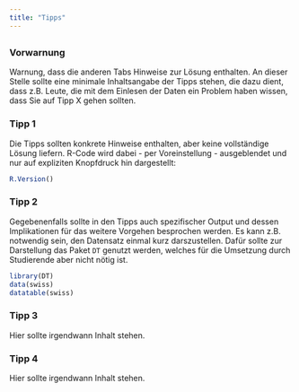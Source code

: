 ```yaml
---
title: "Tipps"
---
```

<script src="../resources/outfold.js"></script>

## {.tabset .tabset-fade .tabset-pills}

### Vorwarnung

Warnung, dass die anderen Tabs Hinweise zur Lösung enthalten. An dieser Stelle sollte eine minimale Inhaltsangabe der Tipps stehen, die dazu dient, dass z.B. Leute, die mit dem Einlesen der Daten ein Problem haben wissen, dass Sie auf Tipp X gehen sollten.


### Tipp 1

Die Tipps sollten konkrete Hinweise enthalten, aber keine vollständige Lösung liefern. R-Code wird dabei - per Voreinstellung - ausgeblendet und nur auf expliziten Knopfdruck hin dargestellt:

<div class='fold s o'>
```r
R.Version()
```
</div>

### Tipp 2

Gegebenenfalls sollte in den Tipps auch spezifischer Output und dessen Implikationen für das weitere Vorgehen besprochen werden. Es kann z.B. notwendig sein, den Datensatz einmal kurz darszustellen. Dafür sollte zur Darstellung das Paket `DT` genutzt werden, welches für die Umsetzung durch Studierende aber nicht nötig ist.

```r
library(DT)
data(swiss)
datatable(swiss)
```

### Tipp 3

Hier sollte irgendwann Inhalt stehen.

### Tipp 4

Hier sollte irgendwann Inhalt stehen.
